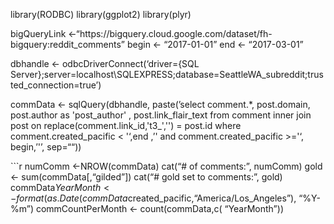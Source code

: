 library(RODBC)
library(ggplot2)
library(plyr)

bigQueryLink <-"https://bigquery.cloud.google.com/dataset/fh-bigquery:reddit_comments"
begin <- "2017-01-01"
end <- "2017-03-01"

dbhandle <- odbcDriverConnect('driver={SQL Server};server=localhost\\SQLEXPRESS;database=SeattleWA_subreddit;trusted_connection=true')

commData <- sqlQuery(dbhandle, paste('select comment.*, post.domain, post.author as \'post_author\' 
, post.link_flair_text 
from comment
inner join post on replace(comment.link_id,\'t3_\',\'\') = post.id
                where comment.created_pacific <
\'',end ,'\'
and comment.created_pacific >=\'', begin,'\'', sep=""))


```r
numComm <-NROW(commData)
cat("# of comments: ", numComm) 
gold <- sum(commData[,"gilded"])
cat("# gold set to comments:", gold)
commData$YearMonth <- format(as.Date(commData$created_pacific,"America/Los_Angeles"), "%Y-%m")
commCountPerMonth <- count(commData,c( "YearMonth"))